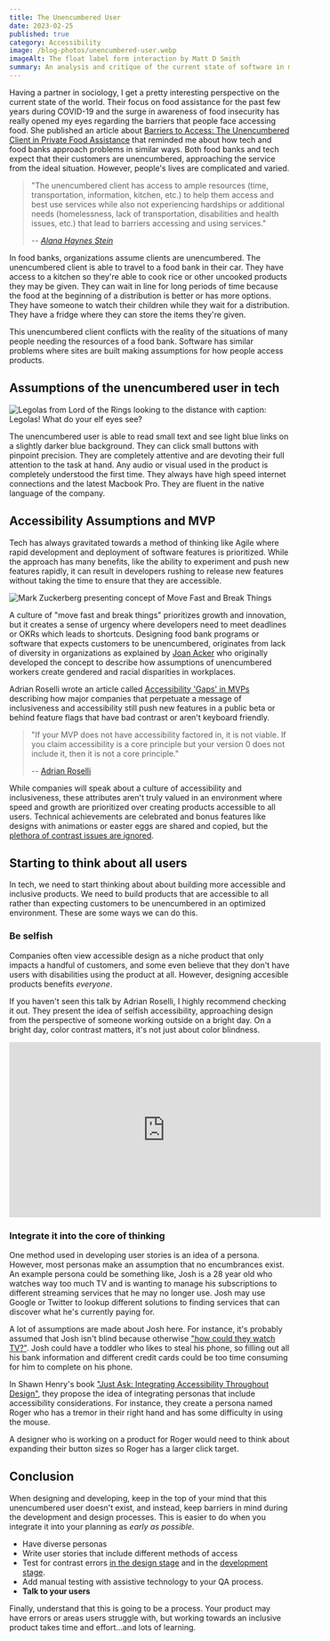 ```yaml
---
title: The Unencumbered User
date: 2023-02-25
published: true
category: Accessibility
image: /blog-photos/unencumbered-user.webp
imageAlt: The float label form interaction by Matt D Smith
summary: An analysis and critique of the current state of software in making assumptions about users and ignoring accessibility.
---
```


Having a partner in sociology, I get a pretty interesting perspective on the current state of
the world. Their focus on food assistance for the past few years during COVID-19 and the surge
in awareness of food insecurity has really opened my eyes regarding the barriers that people face accessing food. She published an article about [Barriers to Access: The Unencumbered Client in Private Food Assistance](https://journals.sagepub.com/doi/full/10.1177/23294965221129572)
that reminded me about how tech and food banks approach problems in similar ways. Both food banks and tech expect that their customers are unencumbered, approaching the service from the ideal situation. However, people's lives are complicated and varied.

> "The unencumbered client has access to ample resources (time, transportation, information, kitchen, etc.) to help them access and best use services while also not experiencing hardships or additional needs (homelessness, lack of transportation, disabilities and health issues, etc.) that lead to barriers accessing and using services."
>
> -- <cite><a href="https://journals.sagepub.com/doi/full/10.1177/23294965221129572">Alana Haynes Stein</a></cite>

In food banks, organizations assume clients are unencumbered. The unencumbered client is able to travel to a food bank in their car. They have access to a kitchen
so they're able to cook rice or other uncooked products they may be given. They can wait in line for long periods of time because the food at the beginning of a distribution is better or has more options. They have someone to watch their children while they wait for a distribution. They have a fridge where they can store the items they're given.

This unencumbered client conflicts with the reality of the situations of many people needing the resources of a food bank. Software has similar problems where sites are built making assumptions for how people access products.

## Assumptions of the unencumbered user in tech

![Legolas from Lord of the Rings looking to the distance with caption: Legolas! What do your elf eyes see?](https://i.kym-cdn.com/entries/icons/original/000/000/820/Legolas_What_Do_Your_Elf_Eyes_See_banner.png)

The unencumbered user is able to read small text and see light blue links on a slightly darker blue background.
They can click small buttons with pinpoint precision. They are completely attentive and are devoting their full
attention to the task at hand. Any audio or visual used in the product is completely understood the first time.
They always have high speed internet connections and the latest Macbook Pro. They are fluent in the native language
of the company.

## Accessibility Assumptions and MVP

Tech has always gravitated towards a method of thinking like Agile where rapid development and
deployment of software features is prioritized. While the approach has many benefits, like the ability
to experiment and push new features rapidly, it can result in developers rushing to release new features without taking the time to ensure that they are accessible.

![Mark Zuckerberg presenting concept of Move Fast and Break Things](/blog-photos/unencumbered-user/move-fast-break-things.webp)

A culture of "move fast and break things" prioritizes growth and innovation, but it creates a sense of
urgency where developers need to meet deadlines or OKRs which leads to shortcuts. Designing food bank programs or software that expects customers to be unencumbered, originates from lack of diversity in organizations as explained by [Joan Acker](https://www.jstor.org/stable/27640904) who originally developed the concept to describe how assumptions of unencumbered workers create gendered and racial disparities in workplaces.

Adrian Roselli wrote an article called [Accessibility 'Gaps' in MVPs](https://adrianroselli.com/2022/11/accessibility-gaps-in-mvps.html) describing how major companies that perpetuate a message of inclusiveness and accessibility still push new features in a public beta or behind feature flags that have bad contrast or aren't keyboard friendly.

> "If your MVP does not have accessibility factored in, it is not viable. If you claim accessibility is a core principle but your version 0 does not include it, then it is not a core principle."
>
> -- [Adrian Roselli](https://adrianroselli.com/2022/11/accessibility-gaps-in-mvps.html)

While companies will speak about a culture of accessibility and inclusiveness, these attributes aren't
truly valued in an environment where speed and growth are prioritized over creating products accessible to all users.
Technical achievements are celebrated and bonus features like designs with animations or easter eggs are shared and copied, but the [plethora of contrast issues are ignored](https://twitter.com/norablindsided/status/1280251316044886016).

## Starting to think about all users

In tech, we need to start thinking about about building more accessible and inclusive products. We need to build products that are accessible to all rather than expecting customers to be unencumbered in an optimized environment. These are some ways we can do this.

### Be selfish

Companies often view accessible design as a niche product that only impacts a handful of customers, and some even believe that they don't
have users with disabilities using the product at all. However, designing accesible products benefits _everyone_.

If you haven't seen this talk by Adrian Roselli, I highly recommend checking it out. They
present the idea of selfish accessibility, approaching design from the perspective of someone working
outside on a bright day. On a bright day, color contrast matters, it's not just about color blindness.

<iframe
  src="https://www.youtube.com/embed/xbI0665plgM"
  width="560"
  height="315"
  title="YouTube embedded video of Adrian Roseli: Selfish Accessibility"
  frameBorder="0"
  allow="accelerometer; autoplay; clipboard-write; encrypted-media; gyroscope; picture-in-picture; web-share"
  allowFullScreen
  style={{
    width: '100%',
    height: '315px',
  }}
></iframe>

### Integrate it into the core of thinking

One method used in developing user stories is an idea of a persona. However, most personas make an assumption
that no encumbrances exist. An example persona could be
something like, Josh is a 28 year old who watches way too much TV and is wanting to manage his
subscriptions to different streaming services that he may no longer use. Josh may use Google or Twitter
to lookup different solutions to finding services that can discover what he's currently paying for.

A lot of assumptions are made about Josh here. For instance,
it's probably assumed that Josh isn't blind because otherwise ["how could they watch TV?"](https://mobile.twitter.com/BlondeHistorian/status/1412727879457251333). Josh could have a toddler who likes to steal his phone, so filling out all his bank information and different credit cards could be too time consuming for him to complete on his phone.

In Shawn Henry's book ["Just Ask: Integrating Accessibility Throughout Design"](http://www.uiaccess.com/accessucd/personas_eg.html), they propose the idea of integrating personas that include accessibility considerations. For instance, they create a persona named Roger who has a tremor in their right hand and has some difficulty in using the mouse.

A designer who is working on a product for Roger would need to think about expanding their button sizes so Roger has a larger click target.

## Conclusion

When designing and developing, keep in the top of your mind that this unencumbered user doesn't exist, and instead, keep barriers in mind during the development and design processes. This is easier to do when you integrate it into your planning as _early as possible_.

- Have diverse personas
- Write user stories that include different methods of access
- Test for contrast errors [in the design stage](https://www.figma.com/community/plugin/733159460536249875/A11y---Color-Contrast-Checker) and in the [development stage](https://www.deque.com/axe/).
- Add manual testing with assistive technology to your QA process.
- **Talk to your users**

Finally, understand that this is going to be a process. Your product may have errors or areas users struggle with, but
working towards an inclusive product takes time and effort...and lots of learning.

